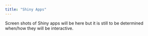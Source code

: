 ```yaml
---
title: "Shiny Apps"
---
```


Screen shots of Shiny apps will be here but it is still to be determined when/how they will be interactive.
